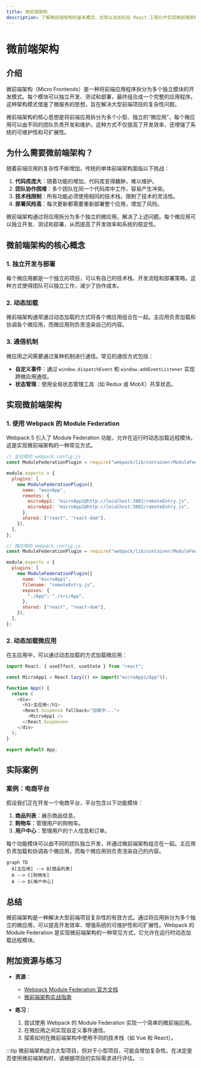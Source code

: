 ```yaml
---
title: 微前端架构
description: 了解微前端架构的基本概念、优势以及如何在 React 工程化中实现微前端架构。
---
```


# 微前端架构

## 介绍

微前端架构（Micro Frontends）是一种将前端应用程序拆分为多个独立模块的开发模式。每个模块可以独立开发、测试和部署，最终组合成一个完整的应用程序。这种架构模式借鉴了微服务的思想，旨在解决大型前端项目的复杂性问题。

微前端架构的核心思想是将前端应用拆分为多个小型、独立的“微应用”，每个微应用可以由不同的团队负责开发和维护。这种方式不仅提高了开发效率，还增强了系统的可维护性和可扩展性。

## 为什么需要微前端架构？

随着前端应用的复杂性不断增加，传统的单体前端架构面临以下挑战：

1. **代码库庞大**：随着功能的增加，代码库变得臃肿，难以维护。
2. **团队协作困难**：多个团队在同一个代码库中工作，容易产生冲突。
3. **技术栈限制**：所有功能必须使用相同的技术栈，限制了技术的灵活性。
4. **部署风险高**：每次更新都需要重新部署整个应用，增加了风险。

微前端架构通过将应用拆分为多个独立的微应用，解决了上述问题。每个微应用可以独立开发、测试和部署，从而提高了开发效率和系统的稳定性。

## 微前端架构的核心概念

### 1. 独立开发与部署

每个微应用都是一个独立的项目，可以有自己的技术栈、开发流程和部署策略。这种方式使得团队可以独立工作，减少了协作成本。

### 2. 动态加载

微前端架构通常通过动态加载的方式将各个微应用组合在一起。主应用负责加载和协调各个微应用，而微应用则负责渲染自己的内容。

### 3. 通信机制

微应用之间需要通过某种机制进行通信。常见的通信方式包括：

- **自定义事件**：通过 `window.dispatchEvent` 和 `window.addEventListener` 实现跨微应用通信。
- **状态管理**：使用全局状态管理工具（如 Redux 或 MobX）共享状态。

## 实现微前端架构

### 1. 使用 Webpack 的 Module Federation

Webpack 5 引入了 Module Federation 功能，允许在运行时动态加载远程模块。这是实现微前端架构的一种常见方式。

```javascript
// 主应用的 webpack.config.js
const ModuleFederationPlugin = require("webpack/lib/container/ModuleFederationPlugin");

module.exports = {
  plugins: [
    new ModuleFederationPlugin({
      name: "mainApp",
      remotes: {
        microApp1: "microApp1@http://localhost:3001/remoteEntry.js",
        microApp2: "microApp2@http://localhost:3002/remoteEntry.js",
      },
      shared: ["react", "react-dom"],
    }),
  ],
};
```

```javascript
// 微应用的 webpack.config.js
const ModuleFederationPlugin = require("webpack/lib/container/ModuleFederationPlugin");

module.exports = {
  plugins: [
    new ModuleFederationPlugin({
      name: "microApp1",
      filename: "remoteEntry.js",
      exposes: {
        "./App": "./src/App",
      },
      shared: ["react", "react-dom"],
    }),
  ],
};
```

### 2. 动态加载微应用

在主应用中，可以通过动态加载的方式加载微应用：

```javascript
import React, { useEffect, useState } from "react";

const MicroApp1 = React.lazy(() => import("microApp1/App"));

function App() {
  return (
    <div>
      <h1>主应用</h1>
      <React.Suspense fallback="加载中...">
        <MicroApp1 />
      </React.Suspense>
    </div>
  );
}

export default App;
```

## 实际案例

### 案例：电商平台

假设我们正在开发一个电商平台，平台包含以下功能模块：

1. **商品列表**：展示商品信息。
2. **购物车**：管理用户的购物车。
3. **用户中心**：管理用户的个人信息和订单。

每个功能模块可以由不同的团队独立开发，并通过微前端架构组合在一起。主应用负责加载和协调各个微应用，而每个微应用则负责渲染自己的内容。

```mermaid
graph TD
  A[主应用] --> B[商品列表]
  A --> C[购物车]
  A --> D[用户中心]
```

## 总结

微前端架构是一种解决大型前端项目复杂性的有效方式。通过将应用拆分为多个独立的微应用，可以提高开发效率、增强系统的可维护性和可扩展性。Webpack 的 Module Federation 是实现微前端架构的一种常见方式，它允许在运行时动态加载远程模块。

## 附加资源与练习

- **资源**：
  - [Webpack Module Federation 官方文档](https://webpack.js.org/concepts/module-federation/)
  - [微前端架构实战指南](https://micro-frontends.org/)

- **练习**：
  1. 尝试使用 Webpack 的 Module Federation 实现一个简单的微前端应用。
  2. 在微应用之间实现自定义事件通信。
  3. 探索如何在微前端架构中使用不同的技术栈（如 Vue 和 React）。

:::tip
微前端架构适合大型项目，但对于小型项目，可能会增加复杂性。在决定是否使用微前端架构时，请根据项目的实际需求进行评估。
:::
